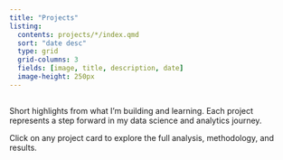 ```yaml
---
title: "Projects"
listing:
  contents: projects/*/index.qmd
  sort: "date desc"
  type: grid
  grid-columns: 3
  fields: [image, title, description, date]
  image-height: 250px
---
```

## 

Short highlights from what I'm building and learning. Each project represents a step forward in my data science and analytics journey.

<div class="mt-4">
  <p class="text-muted">
    <i class="bi bi-info-circle"></i> 
    Click on any project card to explore the full analysis, methodology, and results.
  </p>
</div>